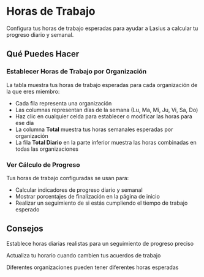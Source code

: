 # Horas de Trabajo

Configura tus horas de trabajo esperadas para ayudar a Lasius a calcular tu progreso diario y semanal.

## Qué Puedes Hacer

### Establecer Horas de Trabajo por Organización
La tabla muestra tus horas de trabajo esperadas para cada organización de la que eres miembro:
- Cada fila representa una organización
- Las columnas representan días de la semana (Lu, Ma, Mi, Ju, Vi, Sa, Do)
- Haz clic en cualquier celda para establecer o modificar las horas para ese día
- La columna **Total** muestra tus horas semanales esperadas por organización
- La fila **Total Diario** en la parte inferior muestra las horas combinadas en todas las organizaciones

### Ver Cálculo de Progreso
Tus horas de trabajo configuradas se usan para:
- Calcular indicadores de progreso diario y semanal
- Mostrar porcentajes de finalización en la página de inicio
- Realizar un seguimiento de si estás cumpliendo el tiempo de trabajo esperado

## Consejos

<Tip>Establece horas diarias realistas para un seguimiento de progreso preciso</Tip>

<Tip>Actualiza tu horario cuando cambien tus acuerdos de trabajo</Tip>

<Tip>Diferentes organizaciones pueden tener diferentes horas esperadas</Tip>
